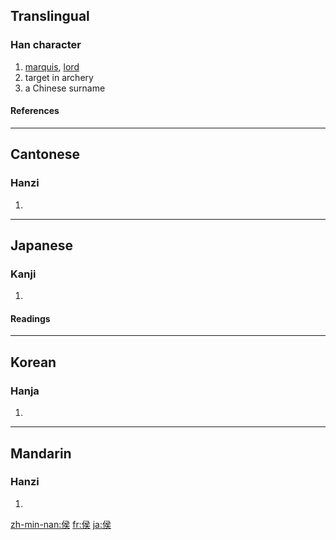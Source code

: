 ==Translingual==
===Han character===
{{Han char|rn=9|rad=人|as=07|sn=9|four=2723<sub>4</sub>|canj=人弓一大 (ONMK)}}
# [[marquis]], [[lord]]
# target in archery
# a Chinese surname
====References====
{{Han ref|kx=0103.070|dkj=00633|dj=0218.200|hdz=10167.010|uh=4FAF|ud=20399|bh=AB4A|bd=43850}}
----

==Cantonese==
===Hanzi===
{{yue-hanzi|jyut=|y=hau4, hau6}}
# {{defn|Cantonese}}
----
==Japanese==
===Kanji===
{{ja-kanji|grade=c|rs=人07}}
# {{defn|Japanese}} 
====Readings====
{{ja-readings|on=[[こう]] (kō)|kun=[[まと]] (mato), [[きみ]] (kimi)}}
----
==Korean==
===Hanja===
{{ko-hanja|hangeul=[[후]], [[혜]]|eumhun=제후, 어조사 혜|rv=hu|mr=hu}}
# {{defn|Korean}}
----
==Mandarin==
===Hanzi===
{{cmn-hanzi|pin=[[hóu]] ([[hou2]])|wg=hou<sup>2</sup>}}
# {{defn|Mandarin}}

[[zh-min-nan:侯]]
[[fr:侯]]
[[ja:侯]]